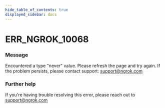 ```yaml
---
hide_table_of_contents: true
displayed_sidebar: docs
---
```



# ERR_NGROK_10068

### Message

Encountered a type "never" value. Please refresh the page and try again. If the problem persists, please contact support: support@ngrok.com

### Further help

If you're having trouble resolving this error, please reach out to [support@ngrok.com](mailto:support@ngrok.com?subject=Help%20with%20ERR_NGROK_10068)

<ErrorDetails error="err_ngrok_10068" />
